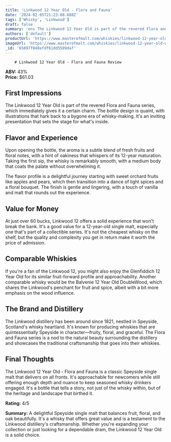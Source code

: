 ```yaml
---
title: 'Linkwood 12 Year Old - Flora and Fauna'
date: '2024-02-05T21:23:08.688Z'
tags: ['Whisky', 'Linkwood']
draft: false
summary: 'ons The Linkwood 12 Year Old is part of the revered Flora and Fauna series, which immediately gives it a certain charm. The bottle...'
authors: ['default']
productUrl: 'https://www.masterofmalt.com/whiskies/linkwood-12-year-old-whisky/'
imageUrl: 'https://www.masterofmalt.com/whiskies/linkwood-12-year-old-whisky.jpg'
_id: '65897f048efdf61dd5509daf'
---
```


        # Linkwood 12 Year Old - Flora and Fauna Review

**ABV:** 43%  
**Price:** $61.03

## First Impressions

The Linkwood 12 Year Old is part of the revered Flora and Fauna series, which immediately gives it a certain charm. The bottle design is quaint, with illustrations that hark back to a bygone era of whisky-making. It's an inviting presentation that sets the stage for what's inside.

## Flavor and Experience

Upon opening the bottle, the aroma is a subtle blend of fresh fruits and floral notes, with a hint of oakiness that whispers of its 12-year maturation. Taking the first sip, the whisky is remarkably smooth, with a medium body that coats the palate without overwhelming it.

The flavor profile is a delightful journey starting with sweet orchard fruits like apples and pears, which then transition into a dance of light spices and a floral bouquet. The finish is gentle and lingering, with a touch of vanilla and malt that rounds out the experience.

## Value for Money

At just over 60 bucks, Linkwood 12 offers a solid experience that won't break the bank. It's a good value for a 12-year-old single malt, especially one that's part of a collectible series. It's not the cheapest whisky on the shelf, but the quality and complexity you get in return make it worth the price of admission.

## Comparable Whiskies

If you're a fan of the Linkwood 12, you might also enjoy the Glenfiddich 12 Year Old for its similar fruit-forward profile and approachability. Another comparable whisky would be the Balvenie 12 Year Old DoubleWood, which shares the Linkwood's penchant for fruit and spice, albeit with a bit more emphasis on the wood influence.

## The Brand and Distillery

The Linkwood distillery has been around since 1821, nestled in Speyside, Scotland's whisky heartland. It's known for producing whiskies that are quintessentially Speyside in character—fruity, floral, and graceful. The Flora and Fauna series is a nod to the natural beauty surrounding the distillery and showcases the traditional craftsmanship that goes into their whiskies.

## Final Thoughts

The Linkwood 12 Year Old - Flora and Fauna is a classic Speyside single malt that delivers on all fronts. It's approachable for newcomers while still offering enough depth and nuance to keep seasoned whisky drinkers engaged. It's a bottle that tells a story, not just of the whisky within, but of the heritage and landscape that birthed it.

**Rating:** 4/5

**Summary:** A delightful Speyside single malt that balances fruit, floral, and oak beautifully. It's a whisky that offers great value and is a testament to the Linkwood distillery's craftsmanship. Whether you're expanding your collection or just looking for a dependable dram, the Linkwood 12 Year Old is a solid choice.
